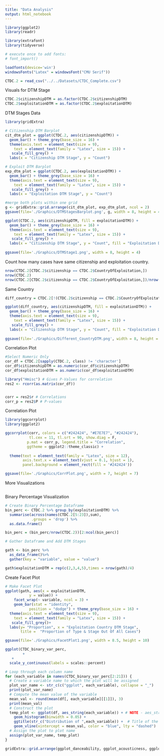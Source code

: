 ```yaml
---
title: "Data Analysis"
output: html_notebook
---
```

```r
library(ggplot2)
library(readr)

library(extrafont) 
library(tidyverse)

# execute once to add fonts:
# font_import() 

loadfonts(device='win')
windowsFonts("Latex" = windowsFont("CMU Serif"))

CTDC.2 = read_csv("../../Datasets/CTDC_Complete.csv")
```



Visuals for DTM Stage

```r
CTDC.2$citizenshipDTM = as.factor(CTDC.2$citizenshipDTM)
CTDC.2$exploitationDTM = as.factor(CTDC.2$exploitationDTM)
```


DTM Stages Data
```r
library(gridExtra)

# Citizenship DTM Barplot
cit_dtm_plot = ggplot(CTDC.2, aes(citizenshipDTM)) +
  geom_bar() + theme_grey(base_size = 16) +
  theme(axis.text = element_text(size = 9),
    text = element_text(family = "Latex", size = 15)) + 
   scale_fill_grey() +
  labs(x = "Citizenship DTM Stage", y = "Count")

# Exploit DTM Barplot
exp_dtm_plot = ggplot(CTDC.2, aes(exploitationDTM)) +
  geom_bar() + theme_grey(base_size = 16) +
  theme(axis.text = element_text(size = 9),
    text = element_text(family = "Latex", size = 15)) + 
   scale_fill_grey() +
  labs(x = "Exploitation DTM Stage", y = "Count")

#merge both plots within one grid
g <- gridExtra::grid.arrange(cit_dtm_plot, exp_dtm_plot, ncol = 2)
ggsave(file='./Graphics/DTMStagesBarplot.png', g, width = 8, height = 4)#saves g
```



```r
ggplot(CTDC.2, aes(citizenshipDTM, fill = exploitationDTM)) +
  geom_bar() + theme_grey(base_size = 16) +
  theme(axis.text = element_text(size = 9),
    text = element_text(family = "Latex", size = 15)) + 
   scale_fill_grey() +
  labs(x = "Citizenship DTM Stage", y = "Count", fill = "Exploitation DTM")
  
ggsave(file='./Graphics/DTMStage1.png', width = 8, height = 4)
```

Count how many cases have same citizenship and exploitation country.
```r
nrow(CTDC.2[CTDC.2$citizenship == CTDC.2$CountryOfExploitation,])
nrow(CTDC.2)
nrow(CTDC.2[CTDC.2$citizenship == CTDC.2$CountryOfExploitation,])/nrow(CTDC.2)
```


Same Country
```r
diff_country = CTDC.2[!(CTDC.2$citizenship == CTDC.2$CountryOfExploitation),]

ggplot(diff_country, aes(citizenshipDTM, fill = exploitationDTM)) +
  geom_bar() + theme_grey(base_size = 16) +
  theme(axis.text = element_text(size = 9),
    text = element_text(family = "Latex", size = 15)) + 
   scale_fill_grey() +
  labs(x = "Citizenship DTM Stage", y = "Count", fill = "Exploitation DTM")
  
ggsave(file='./Graphics/Different_CountryDTM.png', width = 8, height = 4)
```

Correlation Plot

```r
#Select Numeric Only
cor_df = CTDC.2[sapply(CTDC.2, class) != 'character']
cor_df$citizenshipDTM = as.numeric(cor_df$citizenshipDTM)
cor_df$exploitationDTM = as.numeric(cor_df$exploitationDTM)

library("Hmisc") # Gives P-Values for correlation
res2 <- rcorr(as.matrix(cor_df))


corr = res2$r # Correlations
corr_p = res2$P # P-values
```

Correlation Plot
```r
library(ggcorrplot)
library(ggplot2)

ggcorrplot(corr, colors = c("#242424", "#E7E7E7", "#242424"),
           tl.cex = 11, tl.srt = 90, show.diag = F,
          p.mat = corr_p, legend.title = "Correlation",
          ggtheme = ggplot2::theme_classic) +
  
  theme(text = element_text(family = "Latex", size = 12),
        axis.text.x = element_text(vjust = 0.1, hjust = 1),
        panel.background = element_rect(fill = '#242424'))

ggsave(file='./Graphics/CorrPlot.png', width = 7, height = 7)
```

More Visualizations

```r

```





Binary Percentage Visualization

```r
# Create Binary Percentage Dataframe
bin_perc <- CTDC.2 %>% group_by(exploitationDTM) %>% 
  summarise(across(names(CTDC.2[5:23]),sum),
            .groups = 'drop') %>%
  as.data.frame()

bin_perc = (bin_perc/nrow(CTDC.2))[2:ncol(bin_perc)]
```


```r
# Gather Dataframe and Add DTM Stages

gath <- bin_perc %>%
  as_data_frame()%>%
  gather(key = "variable", value = "value")

gath$exploitationDTM = rep(c(2,3,4,5),times = nrow(gath)/4)
```

Create Facet Plot
```r
# Make Facet Plot
ggplot(gath, aes(x = exploitationDTM,
           y = value)) +
    facet_wrap(~ variable, ncol = 3) +
    geom_bar(stat = "identity",
           position = "dodge") + theme_grey(base_size = 16) +
  theme(axis.text = element_text(size = 9),
    text = element_text(family = "Latex", size = 15)) + 
   scale_fill_grey()+
  labs(y= "Proportion", x = "Exploitation Country DTM Stage",
       title =  "Proportion of Type & Stage Out Of All Cases")

ggsave(file='./Graphics/FacetPlot1.png', width = 8.5, height = 10)
```



```r
ggplot(CTDC_binary_var_perc,
        +
   +
  scale_y_continuous(labels = scales::percent)
```

```r
# Loop through each column name
for (each_variable in names(CTDC_binary_var_perc[2:21])) {
  # Create a variable name to which the plot will be assigned
  plot_var_name <- str_c(c("ggplot", each_variable), collapse = "_")
  print(plot_var_name)
  # Compute the mean value of the variable 
  mean_val <- round(mean(df[, each_variable][[1]]), 3)
  print(mean_val)
  # Construct the plot
  temp_plot <- ggplot(df, aes_string(each_variable)) + # NOTE - aes_string rather than aes
    geom_histogram(binwidth = 0.05) +
    ggtitle(str_c("Distribution of ",each_variable)) +  # Title of the plot
    geom_vline(xintercept = mean_val, color = "blue", lty = "dashed")
  # Assign the plot to plot name
  assign(plot_var_name, temp_plot)
}

gridExtra::grid.arrange(ggplot_danceability, ggplot_acousticness, ggplot_liveness, ggplot_speechiness, ncol = 2)
```


